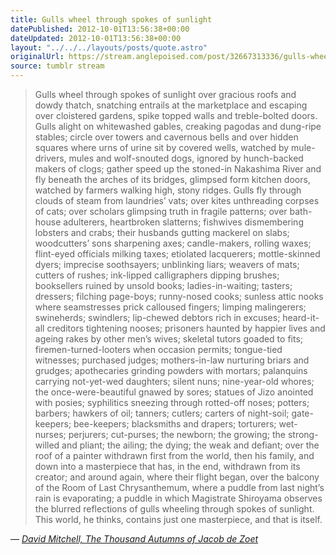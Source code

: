 ```yaml
---
title: Gulls wheel through spokes of sunlight
datePublished: 2012-10-01T13:56:38+00:00
dateUpdated: 2012-10-01T13:56:38+00:00
layout: "../../../layouts/posts/quote.astro"
originalUrl: https://stream.anglepoised.com/post/32667313336/gulls-wheel-through-spokes-of-sunlight-over
source: tumblr stream
---
```


> Gulls wheel through spokes of sunlight over gracious roofs and dowdy thatch, snatching entrails at the marketplace and escaping over cloistered gardens, spike topped walls and treble-bolted doors. Gulls alight on whitewashed gables, creaking pagodas and dung-ripe stables; circle over towers and cavernous bells and over hidden squares where urns of urine sit by covered wells, watched by mule-drivers, mules and wolf-snouted dogs, ignored by hunch-backed makers of clogs; gather speed up the stoned-in Nakashima River and fly beneath the arches of its bridges, glimpsed form kitchen doors, watched by farmers walking high, stony ridges. Gulls fly through clouds of steam from laundries&rsquo; vats; over kites unthreading corpses of cats; over scholars glimpsing truth in fragile patterns; over bath-house adulterers, heartbroken slatterns; fishwives dismembering lobsters and crabs; their husbands gutting mackerel on slabs; woodcutters&rsquo; sons sharpening axes; candle-makers, rolling waxes; flint-eyed officials milking taxes; etiolated lacquerers; mottle-skinned dyers; imprecise soothsayers; unblinking liars; weavers of mats; cutters of rushes; ink-lipped calligraphers dipping brushes; booksellers ruined by unsold books; ladies-in-waiting; tasters; dressers; filching page-boys; runny-nosed cooks; sunless attic nooks where seamstresses prick calloused fingers; limping malingerers; swineherds; swindlers; lip-chewed debtors rich in excuses; heard-it-all creditors tightening nooses; prisoners haunted by happier lives and ageing rakes by other men&rsquo;s wives; skeletal tutors goaded to fits; firemen-turned-looters when occasion permits; tongue-tied witnesses; purchased judges; mothers-in-law nurturing briars and grudges; apothecaries grinding powders with mortars; palanquins carrying not-yet-wed daughters; silent nuns; nine-year-old whores; the once-were-beautiful gnawed by sores; statues of Jizo anointed with posies; syphilitics sneezing through rotted-off noses; potters; barbers; hawkers of oil; tanners; cutlers; carters of night-soil; gate-keepers; bee-keepers; blacksmiths and drapers; torturers; wet-nurses; perjurers; cut-purses; the newborn; the growing; the strong-willed and pliant; the ailing; the dying; the weak and defiant; over the roof of a painter withdrawn first from the world, then his family, and down into a masterpiece that has, in the end, withdrawn from its creator; and around again, where their flight began, over the balcony of the Room of Last Chrysanthemum, where a puddle from last night&rsquo;s rain is evaporating; a puddle in which Magistrate Shiroyama observes the blurred reflections of gulls wheeling through spokes of sunlight. This world, he thinks, contains just one masterpiece, and that is itself.

— <cite>[David Mitchell, _The Thousand Autumns of Jacob de Zoet_](https://www.goodreads.com/book/show/7141642-the-thousand-autumns-of-jacob-de-zoet)</cite>
